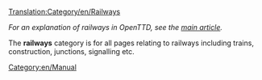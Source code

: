 [[Translation:Category/en/Railways]]


''For an explanation of railways in OpenTTD, see the [[en/Manual/Base Set/Railways|main article]].''

The '''railways''' category is for all pages relating to railways including trains, construction, junctions, signalling etc.

[[Category:en/Manual]]